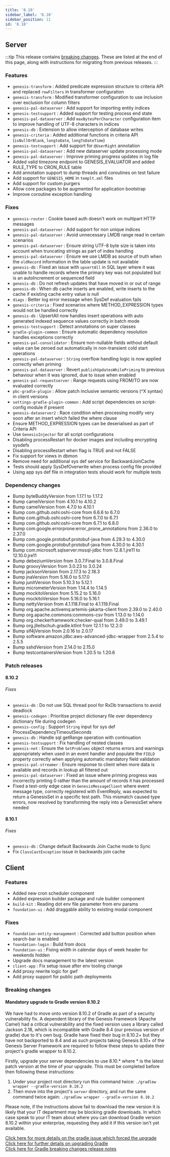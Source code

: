 ```yaml
---
title: '8.10'
sidebar_label: '8.10'
sidebar_position: 11
id: '8.10'
---
```


## Server

:::tip
This release contains [breaking changes](#breaking-changes). These are listed at the end of this page, along with instructions for migrating from previous releases.
:::

### Features

* `genesis-transform` : Added predicate expression structure to criteria API and replaced `rowFilters` in transformer configuration 
* `genesis-transform` : Modified transformer configuration to use inclusion over exclusion for column filters 
* `genesis-pal-dataserver` : Add support for importing entity indices 
* `genesis-testsupport` : Added support for testing process end state 
* `genesis-pal-dataserver` : Add `maxBytesPerCharacter` configuration item to improve handling of UTF-8 characters in indices 
* `genesis-db` : Extension to allow interception of database writes 
* `genesis-criteria` : Added additional functions in criteria API (`isNullOrBlank`, `longtoDate`, `longToDateTime`) 
* `genesis-testsupport` : Add support for `@UserRight` annotation 
* `genesis-pal-dataserver` : Add new dataserver update processing mode 
* `genesis-pal-dataserver` : Improve priming progress updates in log file 
* Added valid timezone endpoint to GENESIS_EVALUATOR and added RULE_TYPE to CRON_RULE table 
* Add annotation support to dump threads and coroutines on test failure 
* Add support for `GENESIS_HOME` in `templt.xml` files 
* Add support for custom purgers 
* Allow core packages to be augmented for application bootstrap 
* Improve coroutine exception handling 

### Fixes

* `genesis-router` : Cookie based auth doesn't work on multipart HTTP messages 
* `genesis-pal-dataserver` : Add support for non unique indices 
* `genesis-pal-dataserver` : Avoid unnecessary LMDB range read in certain scenarios 
* `genesis-pal-dataserver` : Ensure string UTF-8 byte size is taken into account when truncating strings as part of index handling 
* `genesis-pal-dataserver` : Ensure we use LMDB as source of truth when the `oldRecord` information in the table update is not available 
* `genesis-db` :  Fixed an issue with `upsertAll` in SQL layer where it was unable to handle records where the primary key was not populated but is an autoIncrement or sequenced field
* `genesis-db` : Do not refresh updates that have moved in or out of range 
* `genesis-db` : When db cache inserts are enabled, write inserts to the cache if existing cache entry value is null 
* `diags` : Better log error message when SysDef evaluation fails 
* `genesis-criteria` : Fixed scenarios where METHOD_EXPRESSION types would not be handled correctly 
* `genesis-db` : UpsertAll now handles insert operations with auto generated indexed sequence values correctly in batch mode 
* `genesis-testsupport` : Detect annotations on super classes 
* `gradle-plugin-common` : Ensure automatic dependency resolution handles exceptions correctly 
* `genesis-pal-consolidator` : Ensure non-nullable fields without default value can be zeroed out automatically in non-transient cold start operations 
* `genesis-pal-dataserver` : `String` overflow handling logic is now applied correctly when priming 
* `genesis-pal-dataserver` : Revert `publishUpdatesWhilePriming` to previous behaviour when it was ignored, due to issue when enabled 
* `genesis-pal-requestserver` : Range requests using FROM/TO are now evaluated correctly 
* `pbc-gradle-plugin` : Allow patch inclusive semantic versions (^X syntax) in client versions 
* `settings-gradle-plugin-common` : Add script dependencies on script-config module if present 
* `genesis-dataserver2` : Race condition when processing modify very soon after an insert which failed the where clause 
* Ensure METHOD_EXPRESSION types can be deserialised as part of Criteria API 
* Use `GenesisInjector` for all script configurations 
* Disabling processRestart for docker images and including encrypting sysdefs 
* Disabling processRestart when flag is TRUE and not FALSE 
* Fix support for views in dbmon 
* Remove need for additional sys def service for BackwardJoinCache 
* Tests should apply SysDefOverwrite when process config file provided 
* Using app sys def file in integration tests should work for multiple tests 

### Dependency changes

* Bump byteBuddyVersion from 1.17.1 to 1.17.2
* Bump camelVersion from 4.10.1 to 4.10.2
* Bump camelVersion from 4.7.0 to 4.10.1
* Bump com.github.oshi:oshi-core from 6.6.6 to 6.7.0
* Bump com.github.oshi:oshi-core from 6.7.0 to 6.7.1
* Bump com.github.oshi:oshi-core from 6.7.1 to 6.8.0
* Bump com.google.errorprone:error_prone_annotations from 2.36.0 to 2.37.0
* Bump com.google.protobuf:protobuf-java from 4.29.3 to 4.30.0
* Bump com.google.protobuf:protobuf-java from 4.30.0 to 4.30.1
* Bump com.microsoft.sqlserver:mssql-jdbc from 12.8.1.jre11 to 12.10.0.jre11
* Bump debeziumVersion from 3.0.7.Final to 3.0.8.Final
* Bump groovyVersion from 3.0.23 to 3.0.24
* Bump jacksonVersion from 2.17.3 to 2.18.3
* Bump jnaVersion from 5.16.0 to 5.17.0
* Bump junitVersion from 5.10.3 to 5.12.1
* Bump micrometerVersion from 1.14.4 to 1.14.5
* Bump mockitoVersion from 5.15.2 to 5.16.0
* Bump mockitoVersion from 5.16.0 to 5.16.1
* Bump nettyVersion from 4.1.118.Final to 4.1.119.Final
* Bump org.apache.activemq:artemis-jakarta-client from 2.39.0 to 2.40.0
* Bump org.apache.commons:commons-csv from 1.13.0 to 1.14.0
* Bump org.checkerframework:checker-qual from 3.49.0 to 3.49.1
* Bump org.jlleitschuh.gradle.ktlint from 12.1.1 to 12.2.0
* Bump slf4jVersion from 2.0.16 to 2.0.17
* Bump software.amazon.jdbc:aws-advanced-jdbc-wrapper from 2.5.4 to 2.5.5
* Bump sshdVersion from 2.14.0 to 2.15.0
* Bump testcontainersVersion from 1.20.5 to 1.20.6


### Patch releases

#### 8.10.2

###### Fixes

* `genesis-db` : Do not use SQL thread pool for RxDb transactions to avoid deadlock 
* `genesis-codegen` : Prioritise project dictionary file over dependency dictionary file during codegen 
* `genesis-config` : Support `String` input for sys def ProcessDependencyTimeoutSeconds 
* `genesis-db` : Handle sql getRange operation with continuation 
* `genesis-testsupport` : Fix handling of nested classes 
* `genesis-net` : Ensure the `SetProblems` object returns errors and warnings appropriately when used in an event handler and populate the `FIELD` property correctly when applying automatic mandatory field validation 
* `genesis-pal-streamer` : Ensure response to client when more data is available and records in lookup all filtered out 
* `genesis-pal-dataserver` : Fixed an issue where priming progress was incorrectly printing 0 rather than the amount of records it has processed 
* Fixed a test-only edge case in `GenesisMessageClient` where event message type, correctly registered with EventReply, was expected to return a GenesisSet in a specific test path. This mismatch caused type errors, now resolved by transforming the reply into a GenesisSet where needed 

#### 8.10.1

###### Fixes

* `genesis-db` : Change default Backwards Join Cache mode to Sync 
* Fix `ClassCastException` issue in backwards join cache 

## Client

### Features

* Added new cron scheduler component
* Added expression builder package and rule builder component 
* `build-kit` : Reading dot env file parameter from env params 
* `foundation-ui` : Add draggable ability to existing modal component 

### Fixes

* `foundation-entity-management` : Corrected add button position when search-bar is enabled 
* `foundation-login` : Build from docs 
* `foundation-ui` : Fixing width in calendar days of week header for weekends hidden 
* Upgrade docs management to the latest version 
* `client-app` : Fix setup issue after env tooling change 
* Add proxy rewrite logic for gwf 
* Add proxy support for public path deployments 

### Breaking changes

#### Mandatory upgrade to Gradle version 8.10.2 

We have had to move onto version 8.10.2 of Gradle as part of a security vulnerability fix. A dependent library of the Genesis Framework (Apache Camel) had a critical vulnerability and the fixed version uses a library called Jackson 2.18, which is incompatible with Gradle 8.4 (our previous version of gradle) due to it's own bug. Gradle have fixed their bug in 8.10.2+ but they have not backported to 8.4 and as such projects taking Genesis 8.10+ of the Genesis Server Framework are required to follow these steps to update their project's gradle wrapper to 8.10.2.

Firstly, upgrade your server dependencies to use 8.10.* where * is the latest patch version at the time of your upgrade. This must be completed before then following these instructions:

1. Under your project root directory run this command twice: `./gradlew wrapper --gradle-version 8.10.2`
1. Then move into the project's `server` directory, and run the same command twice again: `./gradlew wrapper --gradle-version 8.10.2`

Please note, if the instructions above fail to download the new version it is likely that your IT department may be blocking gradle downloads. In which case speak to your IT team about where you can download Gradle version 8.10.2 within your enterprise, requesting they add it if this version isn't yet available. 

[Click here for more details on the gradle issue which forced the upgrade](https://github.com/gradle/gradle/issues/30949)  
[Click here for further details on upgrading Gradle](https://docs.gradle.org/current/userguide/gradle_wrapper.html#sec:upgrading_wrapper)  
[Click here for Gradle breaking changes release notes](https://docs.gradle.org/8.10.2/userguide/upgrading_version_8.html)
